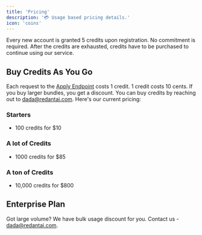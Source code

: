 ```yaml
---
title: 'Pricing'
description: '💳 Usage based pricing details.'
icon: 'coins'
---
```

Every new account is granted 5 credits upon registration. No commitment is required. After the credits are exhausted, credits have to be purchased to continue using our service.

## Buy Credits As You Go
Each request to the [Apply Endpoint](https://docs.oneclickapply.co/api-reference/endpoint/apply) costs 1 credit. 1 credit costs 10 cents. If you buy larger bundles, you get a discount. You can buy credits by reaching out to [dada@redantai.com](mailto:dada@redantai.com).
Here's our current pricing:
### Starters
- 100 credits for $10
### A lot of Credits
- 1000 credits for $85
### A ton of Credits
- 10,000 credits for $800

## Enterprise Plan
Got large volume? We have bulk usage discount for you. Contact us - [dada@redantai.com](dada@redantai.com).
